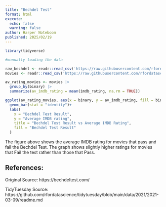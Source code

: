 ```yaml
---
title: "Bechdel Test"
format: html
execute:
  echo: false
  warning: false
author: Harper Noteboom
published: 2025/02/19
---
```


```r
library(tidyverse)

#manually loading the data 

raw_bechdel <- readr::read_csv('https://raw.githubusercontent.com/rfordatascience/tidytuesday/main/data/2021/2021-03-09/raw_bechdel.csv')
movies <- readr::read_csv('https://raw.githubusercontent.com/rfordatascience/tidytuesday/main/data/2021/2021-03-09/movies.csv')

```

```r
av_rating_movies <- movies |> 
  group_by(binary) |>
  summarize(av_imdb_rating = mean(imdb_rating, na.rm = TRUE))

ggplot(av_rating_movies, aes(x = binary, y = av_imdb_rating, fill = binary)) + 
  geom_bar(stat = "identity")+ 
  labs(
    x = "Bechdel Test Result",
    y = "Average IMDB rating", 
    title = "Bechdel Test Result vs Average IMDB Rating", 
    fill = "Bechdel Test Result"
  )
```

The figure above shows the average IMDB rating for movies that pass and fail the Bechdel Test. The graph shows slightly higher ratings for movies that Fail the test rather than those that Pass.

## References: 

Original Source: https://bechdeltest.com/

TidyTuesday Source: https://github.com/rfordatascience/tidytuesday/blob/main/data/2021/2021-03-09/readme.md
